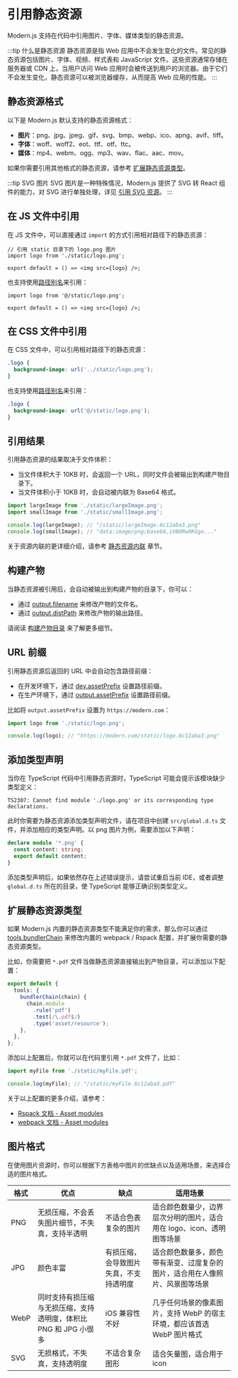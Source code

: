 # 引用静态资源

Modern.js 支持在代码中引用图片、字体、媒体类型的静态资源。

:::tip 什么是静态资源
静态资源是指 Web 应用中不会发生变化的文件。常见的静态资源包括图片、字体、视频、样式表和 JavaScript 文件。这些资源通常存储在服务器或 CDN 上，当用户访问 Web 应用时会被传送到用户的浏览器。由于它们不会发生变化，静态资源可以被浏览器缓存，从而提高 Web 应用的性能。
:::

## 静态资源格式

以下是 Modern.js 默认支持的静态资源格式：

- **图片**：png、jpg、jpeg、gif、svg、bmp、webp、ico、apng、avif、tiff。
- **字体**：woff、woff2、eot、ttf、otf、ttc。
- **媒体**：mp4、webm、ogg、mp3、wav、flac、aac、mov。

如果你需要引用其他格式的静态资源，请参考 [扩展静态资源类型](#扩展静态资源类型)。

:::tip SVG 图片
SVG 图片是一种特殊情况，Modern.js 提供了 SVG 转 React 组件的能力，对 SVG 进行单独处理，详见 [引用 SVG 资源](/guides/basic-features/static-assets/svg-assets.html)。
:::

## 在 JS 文件中引用

在 JS 文件中，可以直接通过 `import` 的方式引用相对路径下的静态资源：

```tsx
// 引用 static 目录下的 logo.png 图片
import logo from './static/logo.png';

export default = () => <img src={logo} />;
```

也支持使用[路径别名](/guides/basic-features/alias.html)来引用：

```tsx
import logo from '@/static/logo.png';

export default = () => <img src={logo} />;
```

## 在 CSS 文件中引用

在 CSS 文件中，可以引用相对路径下的静态资源：

```css
.logo {
  background-image: url('../static/logo.png');
}
```

也支持使用[路径别名](/guides/basic-features/alias.html)来引用：

```css
.logo {
  background-image: url('@/static/logo.png');
}
```

## 引用结果

引用静态资源的结果取决于文件体积：

- 当文件体积大于 10KB 时，会返回一个 URL，同时文件会被输出到构建产物目录下。
- 当文件体积小于 10KB 时，会自动被内联为 Base64 格式。

```js
import largeImage from './static/largeImage.png';
import smallImage from './static/smallImage.png';

console.log(largeImage); // "/static/largeImage.6c12aba3.png"
console.log(smallImage); // "data:image/png;base64,iVBORw0KGgo..."
```

关于资源内联的更详细介绍，请参考 [静态资源内联](/guides/advanced-features/page-performance/inline-assets) 章节。

## 构建产物

当静态资源被引用后，会自动被输出到构建产物的目录下，你可以：

- 通过 [output.filename](/configure/app/output/filename) 来修改产物的文件名。
- 通过 [output.distPath](/configure/app/output/dist-path) 来修改产物的输出路径。

请阅读 [构建产物目录](/guides/basic-features/output-files) 来了解更多细节。

## URL 前缀

引用静态资源后返回的 URL 中会自动包含路径前缀：

- 在开发环境下，通过 [dev.assetPrefix](/configure/app/dev/asset-prefix) 设置路径前缀。
- 在生产环境下，通过 [output.assetPrefix](/configure/app/output/asset-prefix) 设置路径前缀。

比如将 `output.assetPrefix` 设置为 `https://modern.com`：

```js
import logo from './static/logo.png';

console.log(logo); // "https://modern.com/static/logo.6c12aba3.png"
```

## 添加类型声明

当你在 TypeScript 代码中引用静态资源时，TypeScript 可能会提示该模块缺少类型定义：

```
TS2307: Cannot find module './logo.png' or its corresponding type declarations.
```

此时你需要为静态资源添加类型声明文件，请在项目中创建 `src/global.d.ts` 文件，并添加相应的类型声明。以 png 图片为例，需要添加以下声明：

```ts title="src/global.d.ts"
declare module '*.png' {
  const content: string;
  export default content;
}
```

添加类型声明后，如果依然存在上述错误提示，请尝试重启当前 IDE，或者调整 `global.d.ts` 所在的目录，使 TypeScript 能够正确识别类型定义。

## 扩展静态资源类型

如果 Modern.js 内置的静态资源类型不能满足你的需求，那么你可以通过 [tools.bundlerChain](/configure/app/tools/bundler-chain) 来修改内置的 webpack / Rspack 配置，并扩展你需要的静态资源类型。

比如，你需要把 `*.pdf` 文件当做静态资源直接输出到产物目录，可以添加以下配置：

```ts
export default {
  tools: {
    bundlerChain(chain) {
      chain.module
        .rule('pdf')
        .test(/\.pdf$/)
        .type('asset/resource');
    },
  },
};
```

添加以上配置后，你就可以在代码里引用 `*.pdf` 文件了，比如：

```js
import myFile from './static/myFile.pdf';

console.log(myFile); // "/static/myFile.6c12aba3.pdf"
```

关于以上配置的更多介绍，请参考：

- [Rspack 文档 - Asset modules](https://rspack.rs/guide/asset-module.html#asset-modules)
- [webpack 文档 - Asset modules](https://webpack.js.org/guides/asset-modules/)

## 图片格式

在使用图片资源时，你可以根据下方表格中图片的优缺点以及适用场景，来选择合适的图片格式。

| 格式 | 优点                                                             | 缺点                                   | 适用场景                                                                     |
| ---- | ---------------------------------------------------------------- | -------------------------------------- | ---------------------------------------------------------------------------- |
| PNG  | 无损压缩，不会丢失图片细节，不失真，支持半透明                   | 不适合色表复杂的图片                   | 适合颜色数量少，边界层次分明的图片，适合用在 logo、icon、透明图等场景        |
| JPG  | 颜色丰富                                                         | 有损压缩，会导致图片失真，不支持透明度 | 适合颜色数量多，颜色带有渐变、过度复杂的图片，适合用在人像照片、风景图等场景 |
| WebP | 同时支持有损压缩与无损压缩，支持透明度，体积比 PNG 和 JPG 小很多 | iOS 兼容性不好                         | 几乎任何场景的像素图片，支持 WebP 的宿主环境，都应该首选 WebP 图片格式       |
| SVG  | 无损格式，不失真，支持透明度                                     | 不适合复杂图形                         | 适合矢量图，适合用于 icon                                                    |
